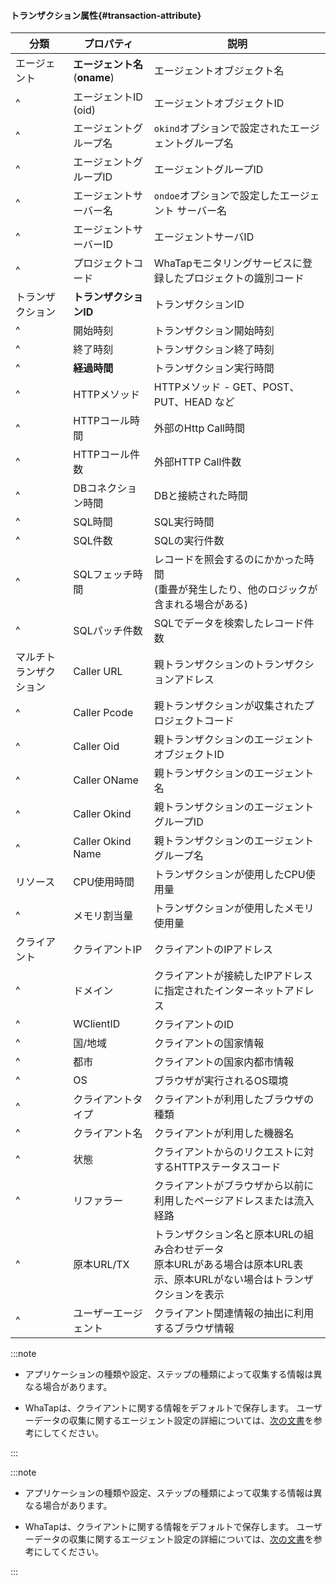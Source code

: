 #### トランザクション属性{#transaction-attribute}

| 分類          | プロパティ                                     | 説明                                                                     |
| ----------- | ----------------------------------------- | ---------------------------------------------------------------------- |
| エージェント      | **エージェント名**(**oname**) | エージェントオブジェクト名                                                          |
| ^           | エージェントID (oid)         | エージェントオブジェクトID                                                         |
| ^           | エージェントグループ名                               | `okind`オプションで設定されたエージェントグループ名                                          |
| ^           | エージェントグループID                              | エージェントグループID                                                           |
| ^           | エージェントサーバー名                               | `ondoe`オプションで設定したエージェント サーバー名                                          |
| ^           | エージェントサーバーID                              | エージェントサーバID                                                            |
| ^           | プロジェクトコード                                 | WhaTapモニタリングサービスに登録したプロジェクトの識別コード                                      |
| トランザクション    | **トランザクションID**                            | トランザクションID                                                             |
| ^           | 開始時刻                                      | トランザクション開始時刻                                                           |
| ^           | 終了時刻                                      | トランザクション終了時刻                                                           |
| ^           | **経過時間**                                  | トランザクション実行時間                                                           |
| ^           | HTTPメソッド                                  | HTTPメソッド - GET、POST、PUT、HEAD など                                        |
| ^           | HTTPコール時間                                 | 外部のHttp Call時間                                                         |
| ^           | HTTPコール件数                                 | 外部HTTP Call件数                                                          |
| ^           | DBコネクション時間                                | DBと接続された時間                                                             |
| ^           | SQL時間                                     | SQL実行時間                                                                |
| ^           | SQL件数                                     | SQLの実行件数                                                               |
| ^           | SQLフェッチ時間                                 | レコードを照会するのにかかった時間<br/>(重畳が発生したり、他のロジックが含まれる場合がある)   |
| ^           | SQLパッチ件数                                  | SQLでデータを検索したレコード件数                                                     |
| マルチトランザクション | Caller URL                                | 親トランザクションのトランザクションアドレス                                                 |
| ^           | Caller Pcode                              | 親トランザクションが収集されたプロジェクトコード                                               |
| ^           | Caller Oid                                | 親トランザクションのエージェントオブジェクトID                                               |
| ^           | Caller OName                              | 親トランザクションのエージェント名                                                      |
| ^           | Caller Okind                              | 親トランザクションのエージェントグループID                                                 |
| ^           | Caller Okind Name                         | 親トランザクションのエージェントグループ名                                                  |
| リソース        | CPU使用時間                                   | トランザクションが使用したCPU使用量                                                    |
| ^           | メモリ割当量                                    | トランザクションが使用したメモリ使用量                                                    |
| クライアント      | クライアントIP                                  | クライアントのIPアドレス                                                          |
| ^           | ドメイン                                      | クライアントが接続したIPアドレスに指定されたインターネットアドレス                                     |
| ^           | WClientID                                 | クライアントのID                                                              |
| ^           | 国/地域                                      | クライアントの国家情報                                                            |
| ^           | 都市                                        | クライアントの国家内都市情報                                                         |
| ^           | OS                                        | ブラウザが実行されるOS環境                                                         |
| ^           | クライアントタイプ                                 | クライアントが利用したブラウザの種類                                                     |
| ^           | クライアント名                                   | クライアントが利用した機器名                                                         |
| ^           | 状態                                        | クライアントからのリクエストに対するHTTPステータスコード                                         |
| ^           | リファラー                                     | クライアントがブラウザから以前に利用したページアドレスまたは流入経路                                     |
| ^           | 原本URL/TX                                  | トランザクション名と原本URLの組み合わせデータ<br/>原本URLがある場合は原本URL表示、原本URLがない場合はトランザクションを表示 |
| ^           | ユーザーエージェント                                | クライアント関連情報の抽出に利用するブラウザ情報                                               |

<Xclude product='kubernetes'>

:::note

- アプリケーションの種類や設定、ステップの種類によって収集する情報は異なる場合があります。

- WhaTapは、クライアントに関する情報をデフォルトで保存します。 ユーザーデータの収集に関するエージェント設定の詳細については、[次の文書](agent-number-of-user)を参考にしてください。

:::

</Xclude>

<InDoc product='kubernetes'>

:::note

- アプリケーションの種類や設定、ステップの種類によって収集する情報は異なる場合があります。

- WhaTapは、クライアントに関する情報をデフォルトで保存します。 ユーザーデータの収集に関するエージェント設定の詳細については、[次の文書](../java/agent-number-of-user)を参考にしてください。

:::

</InDoc>
